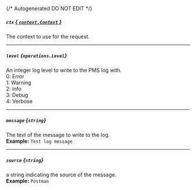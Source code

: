 {/* Autogenerated DO NOT EDIT  */}

##### `ctx` [*{ `context.Context` }*](https://pkg.go.dev/context#Context)
The context to use for the request.

---
##### `level` *{`operations.Level`}*
An integer log level to write to the PMS log with.  
0: Error  
1: Warning  
2: Info  
3: Debug  
4: Verbose


<Collapsible openLabel={Labels.showProperties} closeLabel={Labels.hideProperties}>
  <Level />
</Collapsible>

---
##### `message` *{`string`}*
The text of the message to write to the log.
<br/>
**Example:** `Test log message`

---
##### `source` *{`string`}*
a string indicating the source of the message.
<br/>
**Example:** `Postman`

